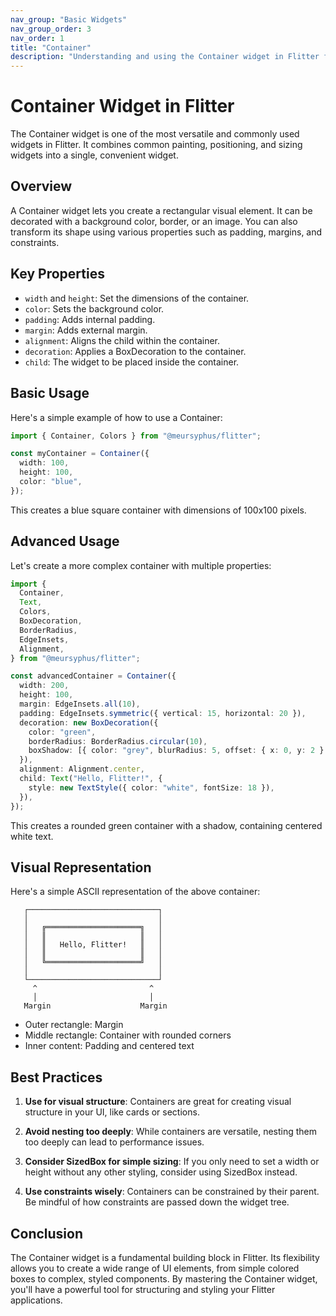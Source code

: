 ```yaml
---
nav_group: "Basic Widgets"
nav_group_order: 3
nav_order: 1
title: "Container"
description: "Understanding and using the Container widget in Flitter for layout and styling"
---
```


# Container Widget in Flitter

The Container widget is one of the most versatile and commonly used widgets in Flitter. It combines common painting, positioning, and sizing widgets into a single, convenient widget.

## Overview

A Container widget lets you create a rectangular visual element. It can be decorated with a background color, border, or an image. You can also transform its shape using various properties such as padding, margins, and constraints.

## Key Properties

- `width` and `height`: Set the dimensions of the container.
- `color`: Sets the background color.
- `padding`: Adds internal padding.
- `margin`: Adds external margin.
- `alignment`: Aligns the child within the container.
- `decoration`: Applies a BoxDecoration to the container.
- `child`: The widget to be placed inside the container.

## Basic Usage

Here's a simple example of how to use a Container:

```typescript
import { Container, Colors } from "@meursyphus/flitter";

const myContainer = Container({
  width: 100,
  height: 100,
  color: "blue",
});
```

This creates a blue square container with dimensions of 100x100 pixels.

## Advanced Usage

Let's create a more complex container with multiple properties:

```typescript
import {
  Container,
  Text,
  Colors,
  BoxDecoration,
  BorderRadius,
  EdgeInsets,
  Alignment,
} from "@meursyphus/flitter";

const advancedContainer = Container({
  width: 200,
  height: 100,
  margin: EdgeInsets.all(10),
  padding: EdgeInsets.symmetric({ vertical: 15, horizontal: 20 }),
  decoration: new BoxDecoration({
    color: "green",
    borderRadius: BorderRadius.circular(10),
    boxShadow: [{ color: "grey", blurRadius: 5, offset: { x: 0, y: 2 } }],
  }),
  alignment: Alignment.center,
  child: Text("Hello, Flitter!", {
    style: new TextStyle({ color: "white", fontSize: 18 }),
  }),
});
```

This creates a rounded green container with a shadow, containing centered white text.

## Visual Representation

Here's a simple ASCII representation of the above container:

```
   ┌─────────────────────────────┐
   │                             │
   │   ╔═════════════════════╗   │
   │   ║                     ║   │
   │   ║   Hello, Flitter!   ║   │
   │   ║                     ║   │
   │   ╚═════════════════════╝   │
   │                             │
   └─────────────────────────────┘
     ^                         ^
     │                         │
   Margin                    Margin
```

- Outer rectangle: Margin
- Middle rectangle: Container with rounded corners
- Inner content: Padding and centered text

## Best Practices

1. **Use for visual structure**: Containers are great for creating visual structure in your UI, like cards or sections.

2. **Avoid nesting too deeply**: While containers are versatile, nesting them too deeply can lead to performance issues.

3. **Consider SizedBox for simple sizing**: If you only need to set a width or height without any other styling, consider using SizedBox instead.

4. **Use constraints wisely**: Containers can be constrained by their parent. Be mindful of how constraints are passed down the widget tree.

## Conclusion

The Container widget is a fundamental building block in Flitter. Its flexibility allows you to create a wide range of UI elements, from simple colored boxes to complex, styled components. By mastering the Container widget, you'll have a powerful tool for structuring and styling your Flitter applications.
